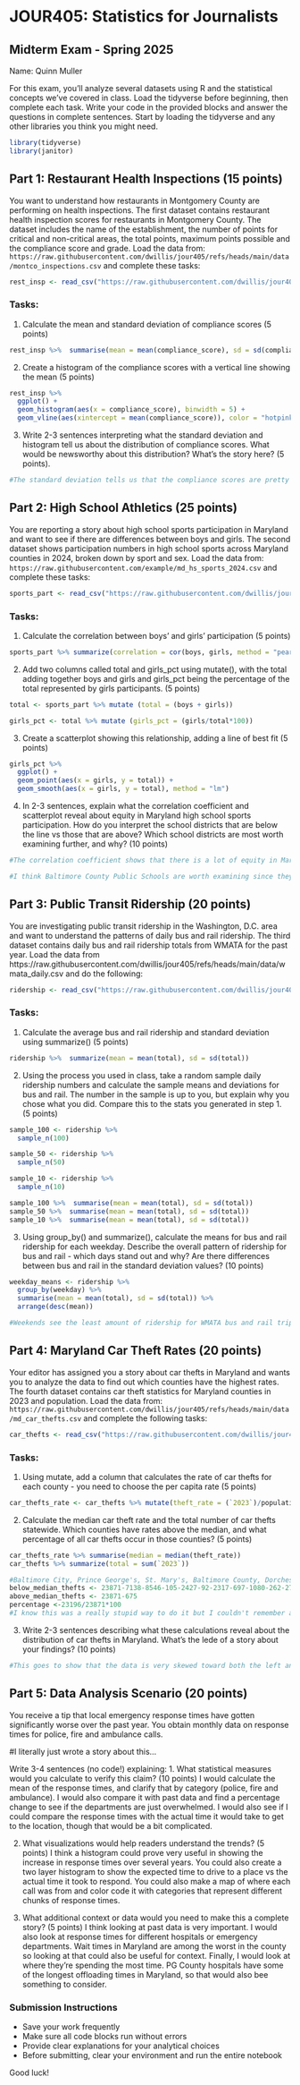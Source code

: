 # JOUR405: Statistics for Journalists
## Midterm Exam - Spring 2025

Name: Quinn Muller

For this exam, you'll analyze several datasets using R and the statistical concepts we've covered in class. Load the tidyverse before beginning, then complete each task. Write your code in the provided blocks and answer the questions in complete sentences. Start by loading the tidyverse and any other libraries you think you might need.

```r
library(tidyverse)
library(janitor)
```

## Part 1: Restaurant Health Inspections (15 points)

You want to understand how restaurants in Montgomery County are performing on health inspections. The first dataset contains restaurant health inspection scores for restaurants in Montgomery County. The dataset includes the name of the establishment, the number of points for critical and non-critical areas, the total points, maximum points possible and the compliance score and grade. Load the data from: `https://raw.githubusercontent.com/dwillis/jour405/refs/heads/main/data/montco_inspections.csv` and complete these tasks:

```r
rest_insp <- read_csv("https://raw.githubusercontent.com/dwillis/jour405/refs/heads/main/data/montco_inspections.csv")
```

### Tasks:
1. Calculate the mean and standard deviation of compliance scores (5 points)
```r
rest_insp %>%  summarise(mean = mean(compliance_score), sd = sd(compliance_score))
```

2. Create a histogram of the compliance scores with a vertical line showing the mean (5 points)
```r
rest_insp %>% 
  ggplot() +
  geom_histogram(aes(x = compliance_score), binwidth = 5) +
  geom_vline(aes(xintercept = mean(compliance_score)), color = "hotpink", linetype = "dashed", size = 1)
```

3. Write 2-3 sentences interpreting what the standard deviation and histogram tell us about the distribution of compliance scores. What would be newsworthy about this distribution? What's the story here? (5 points).

```r
#The standard deviation tells us that the compliance scores are pretty close to the mean and there isn't too much variation within the data. The histogram contextualizes this even more as it shows that the data is very much skewed to the right towards higher scores. The histogram shows that most restaurants in Montgomery County are performing very well on health inspections, with a very low percentage of restaurants falling below 80%.

```

## Part 2: High School Athletics (25 points)

You are reporting a story about high school sports participation in Maryland and want to see if there are differences between boys and girls. The second dataset shows participation numbers in high school sports across Maryland counties in 2024, broken down by sport and sex. Load the data from: `https://raw.githubusercontent.com/example/md_hs_sports_2024.csv` and complete these tasks:

```r
sports_part <- read_csv("https://raw.githubusercontent.com/dwillis/jour405/refs/heads/main/data/md_hs_participation.csv")
```

### Tasks:
1. Calculate the correlation between boys' and girls' participation (5 points)
```r
sports_part %>% summarize(correlation = cor(boys, girls, method = "pearson"))
```

2. Add two columns called total and girls_pct using mutate(), with the total adding together boys and girls and girls_pct being the percentage of the total represented by girls participants. (5 points)
```r
total <- sports_part %>% mutate (total = (boys + girls))

girls_pct <- total %>% mutate (girls_pct = (girls/total*100))
```

3. Create a scatterplot showing this relationship, adding a line of best fit (5 points)
```r
girls_pct %>% 
  ggplot() +
  geom_point(aes(x = girls, y = total)) +
  geom_smooth(aes(x = girls, y = total), method = "lm") 
```

4. In 2-3 sentences, explain what the correlation coefficient and scatterplot reveal about equity in Maryland high school sports participation. How do you interpret the school districts that are below the line vs those that are above? Which school districts are most worth examining further, and why? (10 points)

```r
#The correlation coefficient shows that there is a lot of equity in Maryland high school sports participation. For the most part, there are around as many girls that play sports as boys and there is not too much deviation from that. Schools that are below the line have higher percentages of girls in sports and vice versa.

#I think Baltimore County Public Schools are worth examining since they have a very high percentage of girls making up the total of students who play sports. Somerset County Public Schools would also be a good district to examine but for the opposite reason.
```


## Part 3: Public Transit Ridership (20 points)

You are investigating public transit ridership in the Washington, D.C. area and want to understand the patterns of daily bus and rail ridership. The third dataset contains daily bus and rail ridership totals from WMATA for the past year. Load the data from https://raw.githubusercontent.com/dwillis/jour405/refs/heads/main/data/wmata_daily.csv and do the following:

```r
ridership <- read_csv("https://raw.githubusercontent.com/dwillis/jour405/refs/heads/main/data/wmata_daily.csv")
```

### Tasks:
1. Calculate the average bus and rail ridership and standard deviation using summarize() (5 points)
```r
ridership %>%  summarize(mean = mean(total), sd = sd(total))
```

2. Using the process you used in class, take a random sample daily ridership numbers and calculate the sample means and deviations for bus and rail. The number in the sample is up to you, but explain why you chose what you did. Compare this to the stats you generated in step 1. (5 points)
```r
sample_100 <- ridership %>% 
  sample_n(100)

sample_50 <- ridership %>% 
  sample_n(50)

sample_10 <- ridership %>% 
  sample_n(10)

sample_100 %>%  summarise(mean = mean(total), sd = sd(total))
sample_50 %>%  summarise(mean = mean(total), sd = sd(total))
sample_10 %>%  summarise(mean = mean(total), sd = sd(total))
```

3. Using group_by() and summarize(), calculate the means for bus and rail ridership for each weekday. Describe the overall pattern of ridership for bus and rail - which days stand out and why? Are there differences between bus and rail in the standard deviation values? (10 points)

```r
weekday_means <- ridership %>% 
  group_by(weekday) %>% 
  summarise(mean = mean(total), sd = sd(total)) %>% 
  arrange(desc(mean))

#Weekends see the least amount of ridership for WMATA bus and rail trips. I also find it interesting that Mondays have the lowest ridership of all of the weekdays. I'm wondering if this has to do with people not wanting their weekends to end. The same goes with Friday, where maybe people want their weekends to start earlier or whether a lot of DC companies may have a four-day work week. The standard deviations is very high for Mondays, which might be explained by the fact that most federal holidays/observances are on Mondays.
```

## Part 4: Maryland Car Theft Rates (20 points)

Your editor has assigned you a story about car thefts in Maryland and wants you to analyze the data to find out which counties have the highest rates. The fourth dataset contains car theft statistics for Maryland counties in 2023 and population. Load the data from: `https://raw.githubusercontent.com/dwillis/jour405/refs/heads/main/data/md_car_thefts.csv` and complete the following tasks:

```r
car_thefts <- read_csv("https://raw.githubusercontent.com/dwillis/jour405/refs/heads/main/data/md_car_thefts.csv")
```


### Tasks:
1. Using mutate, add a column that calculates the rate of car thefts for each county - you need to choose the per capita rate (5 points)
```r
car_thefts_rate <- car_thefts %>% mutate(theft_rate = (`2023`)/population * 10000)
```

2. Calculate the median car theft rate and the total number of car thefts statewide. Which counties have rates above the median, and what percentage of all car thefts occur in those counties? (5 points)
```r
car_thefts_rate %>% summarise(median = median(theft_rate))
car_thefts %>% summarize(total = sum(`2023`))

#Baltimore City, Prince George's, St. Mary's, Baltimore County, Dorchester, Montgomery, Howard, Anne Arundel, Washington, Charles, Cecil and Wicomico counties all have more than the median.
below_median_thefts <- 23871-7138-8546-105-2427-92-2317-697-1080-262-276-150-106
above_median_thefts <- 23871-675
percentage <-23196/23871*100
#I know this was a really stupid way to do it but I couldn't remember a formula. 97.17% of all car thefts occur in the counties that fall above the median for car theft rates.
```

3. Write 2-3 sentences describing what these calculations reveal about the distribution of car thefts in Maryland. What's the lede of a story about your findings? (10 points)


```r
#This goes to show that the data is very skewed toward both the left and right. It is likely that there are almost two peaks for the data. The lead would be: Car thefts show an all or nothing pattern in Maryland. Batimore City has more than 100 car thefts per 10000 people while quieter counties like Somerset and Garrett counties having barely more than 2 per 10000 people. 
```

## Part 5: Data Analysis Scenario (20 points)

You receive a tip that local emergency response times have gotten significantly worse over the past year. You obtain monthly data on response times for police, fire and ambulance calls.

#I literally just wrote a story about this...

Write 3-4 sentences (no code!) explaining:
1. What statistical measures would you calculate to verify this claim? (10 points)
I would calculate the mean of the response times, and clarify that by category (police, fire and ambulance). I would also compare it with past data and find a percentage change to see if the departments are just overwhelmed. I would also see if I could compare the response times with the actual time it would take to get to the location, though that would be a bit complicated.

2. What visualizations would help readers understand the trends? (5 points)
I think a histogram could prove very useful in showing the increase in response times over several years. You could also create a two layer histogram to show the expected time to drive to a place vs the actual time it took to respond. You could also make a map of where each call was from and color code it with categories that represent different chunks of response times.

3. What additional context or data would you need to make this a complete story? (5 points)
I think looking at past data is very important. I would also look at response times for different hospitals or emergency departments. Wait times in Maryland are among the worst in the county so looking at that could also be useful for context. Finally, I would look at where they're spending the most time. PG County hospitals have some of the longest offloading times in Maryland, so that would also bee something to consider.

### Submission Instructions
- Save your work frequently
- Make sure all code blocks run without errors
- Provide clear explanations for your analytical choices
- Before submitting, clear your environment and run the entire notebook

Good luck!

